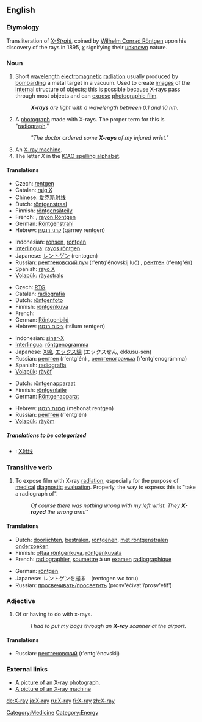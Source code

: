==English==
{{wikipedia}}
===Etymology===
Transliteration of {{G.}} ''[[X-Strahl]]'', coined by [[Wilhelm_R%F6ntgen|Wilhelm Conrad Röntgen]] upon his discovery of the rays in 1895, ''[[x]]'' signifying their [[unknown]] nature.

===Noun===
{{en-noun}}
# Short [[wavelength]] [[electromagnetic]] [[radiation]] usually produced by [[bombard]]ing a metal target in a vacuum. Used to create [[image]]s of the [[internal]] structure of objects; this is possible because X-rays pass through most objects and can [[expose]] [[photographic film]].
#: '''''X-rays''' are light with a wavelength between 0.1 and 10 nm.''
# {{colloquial}} A [[photograph]] made with X-rays.  The proper term for this is "[[radiograph]]."
#:'' "The doctor ordered some '''X-rays''' of my injured wrist." ''
# An [[X-ray machine]]. 
# The letter ''X'' in the [[ICAO spelling alphabet]].

====Translations====
{{trans-top|short wavelength electromagnetic radiation}}
*Czech: [[rentgen]] {{m}}
*Catalan: [[raig X]] {{m}}
*Chinese: [[爱克斯射线]]
*Dutch: [[röntgenstraal]] {{f}}
*Finnish: [[röntgensäteily]]
*French: {{trad|fr|rayon X}} {{m}}, [[rayon Röntgen]] {{m}}
*German: [[Röntgenstrahl]] {{m}}
*Hebrew: [[קרני רנטגן|קַרנֵי רֶנְטְגֶן]] (qārney rentgen) {{f}}
{{trans-mid}}
*Indonesian: [[ronsen]], [[rontgen]]
*[[Interlingua]]: [[rayos röntgen]]
*Japanese: [[レントゲン]] (rentogen)
*Russian: [[рентгеновский луч]] (r'entg'énovskij luč) {{m}}, [[рентген]] (r'entg'én) {{m}}
*Spanish: [[rayo X]] {{m}}
*[[Volapük]]: [[räyastrals]]
{{trans-bottom}}

{{trans-top|a photograph made with X-rays}}
*Czech: [[RTG]] {{n}}
*Catalan: [[radiografia]] {{f}}
*Dutch: [[röntgenfoto]] {{f}}
*Finnish: [[röntgenkuva]]
*French: {{trad|fr|radiographie}} {{f}}
*German: [[Röntgenbild]] {{n}}
*Hebrew: [[צילום רנטגן]] (tsilum rentgen) {{m}}
{{trans-mid}}
*Indonesian: [[sinar-X]]
*[[Interlingua]]: [[röntgenogramma]]
*Japanese: [[X線]], [[エックス線]] (エックスせん, ekkusu-sen)
*Russian: [[рентген]] (r'entg'én) {{m}}, [[рентгенограмма]] (r'entg'enográmma) {{f}}
*Spanish: [[radiografía]] {{f}}
*[[Volapük]]: [[räyöf]]
{{trans-bottom}}

{{trans-top|an X-ray machine}}
*Dutch: [[röntgenapparaat]] {{n}}
*Finnish: [[röntgenlaite]]
*German: [[Röntgenapparat]] {{m}}
{{trans-mid}}
*Hebrew: [[מכונת רנטגן]] (meḥonāt rentgen) {{f}}
*Russian: [[рентген]] (r'entg'én) {{m}}
*[[Volapük]]: [[räyöm]]
{{trans-bottom}}

=====Translations to be categorized=====
{{checktrans}}
{{top}}
*{{ttbc|Chinese}}: [[X射线]]
{{mid}}
{{bottom}}

===Transitive verb===
{{en-verb}}
# {{colloquial}} To expose film with X-ray [[radiation]], especially for the purpose of [[medical]] [[diagnostic]] [[evaluation]].  Properly, the way to express this is "take a radiograph of".
#:''Of course there was nothing wrong with my left wrist. They '''X-rayed''' the wrong arm!"''

====Translations====
{{trans-top|to expose film with X-ray radiation}}
*Dutch: [[doorlichten]], [[bestralen]], [[röntgenen]], [[met röntgenstralen onderzoeken]]
*Finnish: [[ottaa röntgenkuva]], [[röntgenkuvata]]
*French: [[radiographier]], [[soumettre]] à un [[examen]] [[radiographique]]
{{trans-mid}}
*German: [[röntgen]]
*Japanese: レントゲンを撮る　(rentogen wo toru)
*Russian: [[просвечивать]]/[[просветить]] (prosv'éčivat'/prosv'etít')
{{trans-bottom}}

===Adjective===
{{en-adj|-}}
# Of or having to do with x-rays.
#: ''I had to put my bags through an '''X-ray''' scanner at the airport.''

====Translations====
{{trans-top|of or having to do with x-rays}}
{{trans-mid}}
*Russian: [[рентгеновский]] (r'entg'énovskij)
{{trans-bottom}}

===External links===
* [http://www.onlinetelemedicine.com/html/product/sam_images/X-Ray.jpg A picture of an X-ray photograph.]
* [http://www.miami-med.com/images/X-RAY-URS_Sinus-SM.jpg A picture of an X-ray machine]

[[Category:Medicine]]
[[Category:Energy]]

[[de:X-ray]]
[[ja:X-ray]]
[[ru:X-ray]]
[[fi:X-ray]]
[[zh:X-ray]]